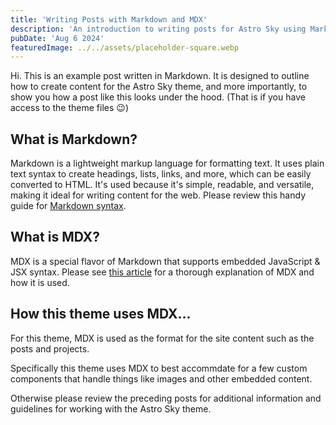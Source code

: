 ```yaml
---
title: 'Writing Posts with Markdown and MDX'
description: 'An introduction to writing posts for Astro Sky using Markdown and MDX.'
pubDate: 'Aug 6 2024'
featuredImage: ../../assets/placeholder-square.webp
---
```


Hi. This is an example post written in Markdown. It is designed to outline how to create content for the Astro Sky theme, and more importantly, to show you how a post like this looks under the hood. (That is if you have access to the theme files 😉)

## What is Markdown?

Markdown is a lightweight markup language for formatting text. It uses plain text syntax to create headings, lists, links, and more, which can be easily converted to HTML. It's used because it's simple, readable, and versatile, making it ideal for writing content for the web. Please review this handy guide for [Markdown syntax](https://www.markdownguide.org/basic-syntax/).

## What is MDX?

MDX is a special flavor of Markdown that supports embedded JavaScript & JSX syntax. Please see [this article](https://mdxjs.com/docs/what-is-mdx/) for a thorough explanation of MDX and how it is used.

## How this theme uses MDX...

For this theme, MDX is used as the format for the site content such as the posts and projects.

Specifically this theme uses MDX to best accommdate for a few custom components that handle things like images and other embedded content.

Otherwise please review the preceding posts for additional information and guidelines for working with the Astro Sky theme.
